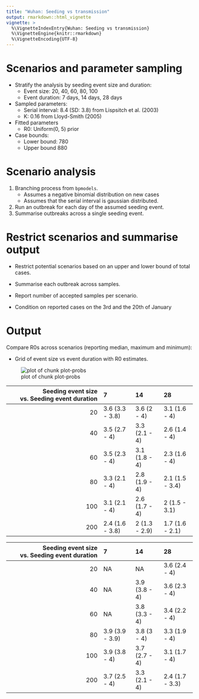 ```yaml
---
title: "Wuhan: Seeding vs transmission"
output: rmarkdown::html_vignette
vignette: >
  %\VignetteIndexEntry{Wuhan: Seeding vs transmission}
  %\VignetteEngine{knitr::rmarkdown}
  %\VignetteEncoding{UTF-8}
---
```







# Scenarios and parameter sampling

* Stratify the analysis by seeding event size and duration:
  * Event size: 20, 40, 60, 80, 100
  * Event duration: 7 days, 14 days, 28 days
* Sampled parameters:
  * Serial interval: 8.4 (SD: 3.8) from Lispsitch et al. (2003)
  * K: 0.16 from Lloyd-Smith (2005)
* Fitted parameters
  * R0: Uniform(0, 5) prior
* Case bounds:
  * Lower bound: 780
  * Upper bound 880

# Scenario analysis

1. Branching process from `bpmodels`.
   * Assumes a negative binomial distribution on new cases
   * Assumes that the serial interval is gaussian distributed. 
2. Run an outbreak for each day of the assumed seeding event.
3. Summarise outbreaks across a single seeding event.



# Restrict scenarios and summarise output

* Restrict potential scenarios based on an upper and lower bound of total cases.

* Summarise each outbreak across samples.

* Report number of accepted samples per scenario.

* Condition on reported cases on the 3rd and the 20th of January






# Output

Compare R0s across scenarios (reporting median, maximum and minimum):

* Grid of event size vs event duration with R0 estimates.


![plot of chunk plot-probs](figures/plot-probs-1.png)




| Seeding event size vs. Seeding event duration|7               |14            |28              |
|---------------------------------------------:|:---------------|:-------------|:---------------|
|                                            20|3.6 (3.3 - 3.8) |3.6 (2 - 4)   |3.1 (1.6 - 4)   |
|                                            40|3.5 (2.7 - 4)   |3.3 (2.1 - 4) |2.6 (1.4 - 4)   |
|                                            60|3.5 (2.3 - 4)   |3.1 (1.8 - 4) |2.3 (1.6 - 4)   |
|                                            80|3.3 (2.1 - 4)   |2.8 (1.9 - 4) |2.1 (1.5 - 3.4) |
|                                           100|3.1 (2.1 - 4)   |2.6 (1.7 - 4) |2 (1.5 - 3.1)   |
|                                           200|2.4 (1.6 - 3.8) |2 (1.3 - 2.9) |1.7 (1.6 - 2.1) |


| Seeding event size vs. Seeding event duration|7               |14            |28              |
|---------------------------------------------:|:---------------|:-------------|:---------------|
|                                            20|NA              |NA            |3.6 (2.4 - 4)   |
|                                            40|NA              |3.9 (3.8 - 4) |3.6 (2.3 - 4)   |
|                                            60|NA              |3.8 (3.3 - 4) |3.4 (2.2 - 4)   |
|                                            80|3.9 (3.9 - 3.9) |3.8 (3 - 4)   |3.3 (1.9 - 4)   |
|                                           100|3.9 (3.8 - 4)   |3.7 (2.7 - 4) |3.1 (1.7 - 4)   |
|                                           200|3.7 (2.5 - 4)   |3.3 (2.1 - 4) |2.4 (1.7 - 3.3) |
